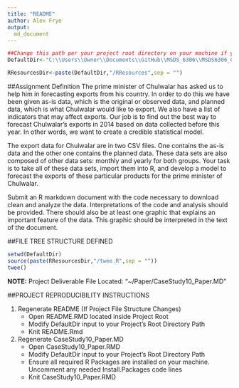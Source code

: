 ```yaml
---
title: "README"
author: Alex Frye
output: 
  md_document
---
```


```r
##Change this path per your project root directory on your machine if you wish to regen the README.html file
DefaultDir<-"C:\\Users\\Owner\\Documents\\GitHub\\MSDS_6306\\MSDS6306_CaseStudy10_Afrye_CBoomhower"

RResourcesDir<-paste(DefaultDir,"/RResources",sep = "")
```

##Assignment Definition
The prime minister of Chulwalar has asked us to help him in forecasting exports from his country. In order to do this we have been given as-is data, which is the original or observed data, and planned data, which is what Chulwalar would like to export. We also have a list of indicators that may affect exports. Our job is to find out the best way to forecast Chulwalar’s exports in 2014 based on data collected before this year. In other words, we want to create a credible statistical model.

The export data for Chulwalar are in two CSV files. One contains the as-is data and the other one contains the planned data. These data sets are also composed of other data sets: monthly and yearly for both groups. Your task is to take all of these data sets, import them into R, and develop a model to forecast the exports of these particular products for the prime minister of Chulwalar.

Submit an R markdown document with the code necessary to download clean and analyze the data. Interpretations of the code and analysis should be provided. There should also be at least one graphic that explains an important feature of the data. This graphic should be interpreted in the text of the document.


##FILE TREE STRUCTURE DEFINED
```r
setwd(DefaultDir)
source(paste(RResourcesDir,"/twee.R",sep = ""))
twee()
```

**NOTE:** Project Deliverable File Located: "~/Paper/CaseStudy10_Paper.MD"

##PROJECT REPRODUCIBILITY INSTRUCTIONS

1. Regenerate README (If Project File Structure Changes)
    + Open README.RMD located inside Project Root
    + Modify DefaultDir input to your Project's Root Directory Path
    + Knit README.Rmd
2. Regenerate CaseStudy10_Paper.MD
    + Open CaseStudy10_Paper.RMD
    + Modify DefaultDir input to your Project's Root Directory Path
    + Ensure all required R Packages are installed on your machine. Uncomment any needed Install.Packages code lines
    + Knit CaseStudy10_Paper.RMD
